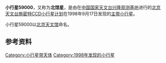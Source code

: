 {{Infobox Planet  
| name = 59000 Beiguan
| image = 
| caption = 
| discovery=yes | physical_characteristics = yes | bgcolour=#FFFFC0
| discovery_ref = 
| discoverer = [[北京天文台施密特CCD小行星计划|北京天文台施密特CCD小行星计划]]
| discovery_site = [[国家天文台兴隆观测基地|中国国家天文台兴隆观测基地]]
| discovered =  1998年9月17日
| mp_name = 59000
| alt_names = 1998 SW26, 2001 RL52 
| named_after = [[北京天文馆|北京天文馆]]
| mp_category=[[小行星带|主带]]
| orbit_ref = <ref>[http://ssd.jpl.nasa.gov/sbdb.cgi?sstr=59000+Beiguan JPL Small-Body Database 59000 Beiguan (1998 SW26)]</ref>
| epoch = 2011年8月27日
| semimajor=2.2064476 AU
| perihelion=1.9405025 [[天文单位|AU]]
| aphelion= 2.4723927 AU
| eccentricity = 0.1205309
| period = 1197.1232729[[日|地球日]] 
| inclination=4.79417[[角度|°]]
| asc_node=96.91654°
| arg_peri=359.63148°
| mean_anomaly=268.59412°
| avg_speed=
 | dimensions=
 | mass=
 | density=
 | surface_grav=
 | escape_velocity=
 | rotation=
 | spectral_type=
 | magnitude=
 | abs_magnitude=16.1
 | albedo=
 | single_temperature=
}}
'''小行星59000'''，又称为'''北馆星'''，是由在[[国家天文台兴隆观测基地|中国国家天文台兴隆观测基地]]进行的[[北京天文台施密特CCD小行星计划|北京天文台施密特CCD小行星计划]]在1998年9月17日发现的[[小行星带|主带]][[小行星|小行星]]。

小行星59000以[[北京天文馆|北京天文馆]]命名。

== 参考资料 ==
{{Reflist}}

{{Minor Planet Number|(58999)[[小行星58999|小行星58999]]|(59001)[[小行星59001|小行星59001]]}}

[[Category:小行星带天体|Category:小行星带天体]]
[[Category:1998年发现的小行星|Category:1998年发现的小行星]]